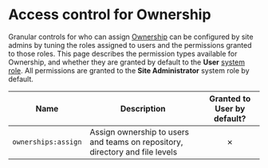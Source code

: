 # Access control for Ownership

Granular controls for who can assign [Ownership](/own/) can be configured by site admins by tuning the roles assigned to users and the permissions granted to those roles. This page describes the permission types available for Ownership, and whether they are granted by default to the **User** [system role](/admin/access_control/#system-roles). All permissions are granted to the **Site Administrator** system role by default.

Name      | Description | Granted to **User** by default?
--------- | ----------- | :-:
`ownerships:assign` | Assign ownership to users and teams on repository, directory and file levels | ✗
